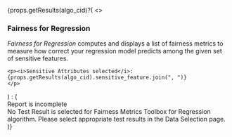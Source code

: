 
{props.getResults(algo_cid)?(
  <>
  <div style={{width:"100%"}}>
    <h3 className="c-primary">Fairness for Regression</h3>
    <i>Fairness for Regression</i> computes and displays a list of fairness metrics to measure how correct your regression model predicts among the given set of sensitive features.

    <p><i>Sensitive Attributes selected</i>: {props.getResults(algo_cid).sensitive_feature.join(", ")}
    </p>
  </div>
    </>
) : (
  <div style={{ 
    width: props.width, 
          height: props.height, 
    maxHeight: 1076,
    display: 'flex', 
    justifyContent: 'center', 
    alignItems: 'center',
    flexDirection: 'column',
    background: '#f8f9fa',
    border: '1px dashed #dee2e6',
    borderRadius: '4px',
    padding: '20px',
    textAlign: 'center' 
  }}>
    <div style={{ fontSize: '18px', fontWeight: 'bold', color: '#dc3545', marginBottom: '10px' }}>
      Report is incomplete
    </div>
    <div style={{ color: '#6c757d' }}>
      No Test Result is selected for Fairness Metrics Toolbox for Regression algorithm. 
      Please select appropriate test results in the Data Selection page.
    </div>
  </div>
)}

